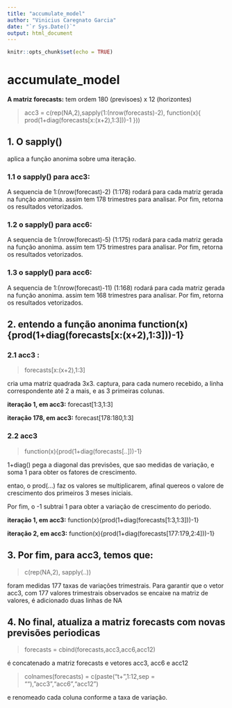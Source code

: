---
title: "accumulate_model"
author: "Vinicius Caregnato Garcia"
date: "`r Sys.Date()`"
output: html_document
---

```{r setup, include=FALSE}
knitr::opts_chunk$set(echo = TRUE)
```

# accumulate_model

**A matriz forecasts:** tem ordem 180 (previsoes) x 12 (horizontes)

> acc3 = c(rep(NA,2),sapply(1:(nrow(forecasts)-2), function(x){
    prod(1+diag(forecasts[x:(x+2),1:3]))-1
  }))


## 1. O sapply()

aplica a função anonima sobre uma iteração.

### 1.1 o sapply() para acc3:
A sequencia de 1:(nrow(forecast)-2) (1:178) rodará para cada matriz gerada na função anonima.  assim tem 178 trimestres para analisar.
Por fim, retorna os resultados vetorizados.

### 1.2 o sapply() para acc6:
A sequencia de 1:(nrow(forecast)-5) (1:175) rodará para cada matriz gerada na função anonima.  assim tem 175 trimestres para analisar.
Por fim, retorna os resultados vetorizados.

### 1.3 o sapply() para acc6:
A sequencia de 1:(nrow(forecast)-11) (1:168) rodará para cada matriz gerada na função anonima.  assim tem 168 trimestres para analisar.
Por fim, retorna os resultados vetorizados.

## 2. entendo a função anonima function(x){prod(1+diag(forecasts[x:(x+2),1:3]))-1}


### 2.1 acc3 :


> forecasts[x:(x+2),1:3]

cria uma matriz quadrada 3x3.
captura, para cada numero recebido, a linha correspondente até 2 a mais, e as 3 primeiras colunas.

**iteração 1, em acc3:** forecast[1:3,1:3]

**iteração 178, em acc3:** forecast[178:180,1:3]


### 2.2 acc3

> function(x){prod(1+diag(forecasts[..]))-1}

1+diag() pega a diagonal das previsões, que sao medidas de variação, e soma 1 para obter os fatores de crescimento.

entao, o prod(...) faz os valores se multiplicarem, afinal quereos o valore de crescimento dos primeiros 3 meses iniciais.

Por fim, o -1 subtrai 1 para obter a variação de crescimento do periodo.


**iteração 1, em acc3:** function(x){prod(1+diag(forecasts[1:3,1:3]))-1}


**iteração 2, em acc3:** function(x){prod(1+diag(forecasts[177:179,2:4]))-1}



## 3. Por fim, para acc3, temos que:

> c(rep(NA,2), sapply(..))

foram medidas 177 taxas de variações trimestrais. 
Para garantir que o vetor acc3, com 177 valores trimestrais observados se encaixe na matriz de valores, é adicionado duas linhas de NA


## 4. No final, atualiza a matriz forecasts com novas previsões periodicas

> forecasts = cbind(forecasts,acc3,acc6,acc12)

é concatenado a matriz forecasts e vetores acc3, acc6 e acc12

> colnames(forecasts) = c(paste("t+",1:12,sep = ""),"acc3","acc6","acc12")

e renomeado cada coluna conforme a taxa de variação.






